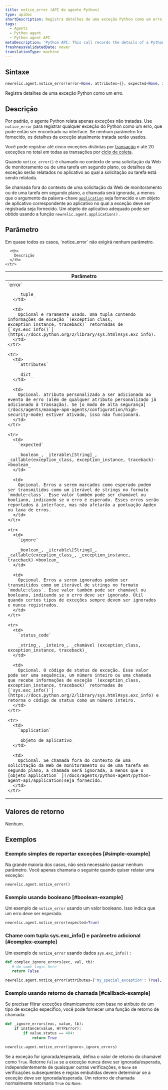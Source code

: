 ```yaml
---
title: notice_error (API do agente Python)
type: apiDoc
shortDescription: Registra detalhes de uma exceção Python como um erro.
tags:
  - Agents
  - Python agent
  - Python agent API
metaDescription: 'Python API: This call records the details of a Python exception as an error.'
freshnessValidatedDate: never
translationType: machine
---
```


## Sintaxe

```py
newrelic.agent.notice_error(error=None, attributes={}, expected=None, ignore=None, status_code=None, application=None)
```

Registra detalhes de uma exceção Python como um erro.

## Descrição

Por padrão, o agente Python relata apenas exceções não tratadas. Use `notice_error` para registrar qualquer exceção do Python como um erro, que pode então ser encontrado na interface. Se nenhum parâmetro for fornecido, os detalhes da exceção atualmente tratada serão usados.

Você pode registrar até cinco exceções distintas por [transação](/docs/accounts-partnerships/education/getting-started-new-relic/glossary#transaction) e até 20 exceções no total em todas as transações por [ciclo de coleta](/docs/apm/new-relic-apm/getting-started/glossary#harvest-cycle).

Quando `notice_error()` é chamado no contexto de uma solicitação da Web de monitoramento ou de uma tarefa em segundo plano, os detalhes da exceção serão relatados no aplicativo ao qual a solicitação ou tarefa está sendo relatada.

Se chamada fora do contexto de uma solicitação da Web de monitoramento ou de uma tarefa em segundo plano, a chamada será ignorada, a menos que o argumento da palavra-chave [`application`](/docs/agents/python-agent/python-agent-api/application) seja fornecido e um objeto de aplicativo correspondente ao aplicativo no qual a exceção deve ser registrada seja fornecido. Um objeto de aplicativo adequado pode ser obtido usando a função `newrelic.agent.application()` .

## Parâmetro

<Callout variant="tip">
  Em quase todos os casos, `notice_error` não exigirá nenhum parâmetro.
</Callout>

<table>
  <thead>
    <tr>
      <th width="25%">
        Parâmetro
      </th>

      <th>
        Descrição
      </th>
    </tr>
  </thead>

  <tbody>
    <tr>
      <td>
        `error`

        _tuple_
      </td>

      <td>
        Opcional e raramente usado. Uma tupla contendo informações de exceção `(exception_class, exception_instance, traceback)` retornadas de [`sys.exc_info()`](https://docs.python.org/2/library/sys.html#sys.exc_info).
      </td>
    </tr>

    <tr>
      <td>
        `attributes`

        _dict_
      </td>

      <td>
        Opcional. atributo personalizado a ser adicionado ao evento de erro (além de qualquer atributo personalizado já adicionado à transação). Se [o modo de alta segurança](/docs/agents/manage-apm-agents/configuration/high-security-mode) estiver ativado, isso não funcionará.
      </td>
    </tr>

    <tr>
      <td>
        `expected`

        _boolean_, _iterable\[String]_, _callable(exception_class, exception_instance, traceback)->boolean_
      </td>

      <td>
        Opcional. Erros a serem marcados como esperado podem ser transmitidos como um iterável de strings no formato `module:class`. Esse valor também pode ser chamável ou booliano, indicando se o erro é esperado. Esses erros serão reportados à interface, mas não afetarão a pontuação Apdex ou taxa de erros.
      </td>
    </tr>

    <tr>
      <td>
        `ignore`

        _boolean_, _iterable\[String]_, _callable(exception_class_, _exception_instance, traceback)->boolean_
      </td>

      <td>
        Opcional. Erros a serem ignorados podem ser transmitidos como um iterável de strings no formato `module:class`. Esse valor também pode ser chamável ou booleano, indicando se o erro deve ser ignorado. Útil quando certos tipos de exceções sempre devem ser ignorados e nunca registrados.
      </td>
    </tr>

    <tr>
      <td>
        `status_code`

        _string_, _inteiro_, _chamável (exception_class, exception_instance, traceback)_
      </td>

      <td>
        Opcional. O código de status de exceção. Esse valor pode ser uma sequência, um número inteiro ou uma chamada que recebe informações de exceção `(exception_class, exception_instance, traceback)` retornadas de [`sys.exc_info()`](https://docs.python.org/2/library/sys.html#sys.exc_info) e retorna o código de status como um número inteiro.
      </td>
    </tr>

    <tr>
      <td>
        `application`

        _objeto de aplicativo_
      </td>

      <td>
        Opcional. Se chamada fora do contexto de uma solicitação da Web de monitoramento ou de uma tarefa em segundo plano, a chamada será ignorada, a menos que o [objeto`application` ](/docs/agents/python-agent/python-agent-api/application)seja fornecido.
      </td>
    </tr>
  </tbody>
</table>

## Valores de retorno

Nenhum.

## Exemplos

### Exemplo simples de reportar exceções [#simple-example]

Na grande maioria dos casos, não será necessário passar nenhum parâmetro. Você apenas chamaria o seguinte quando quiser relatar uma exceção:

```py
newrelic.agent.notice_error()
```

### Exemplo usando booleano [#boolean-example]

Um exemplo de `notice_error` usando um valor booleano. Isso indica que um erro deve ser esperado.

```py
newrelic.agent.notice_error(expected=True)
```

### Chame com tupla sys.exc_info() e parâmetro adicional [#complex-example]

Um exemplo de `notice_error` usando dados `sys.exc_info()` :

```py
def complex_ignore_errors(exc, val, tb):
   # do some logic here
   return False

newrelic.agent.notice_error(attributes={'my_special_exception': True}, ignore=complex_ignore_errors)
```

### Exemplo usando retorno de chamada [#callback-example]

Se precisar filtrar exceções dinamicamente com base no atributo de um tipo de exceção específico, você pode fornecer uma função de retorno de chamada:

```py
def _ignore_errors(exc, value, tb):
    if instance(value, HTTPError):
        if value.status == 404:
            return True

newrelic.agent.notice_error(ignore=_ignore_errors)
```

Se a exceção for ignorada/esperada, defina o valor de retorno do chamável como `True`. Retorne `False` se a exceção nunca deve ser ignorada/esperada, independentemente de quaisquer outras verificações, e `None` se verificações subsequentes e regras embutidas devem determinar se a exceção deve ser ignorada/esperada. Um retorno de chamada normalmente retornaria `True` ou `None`.